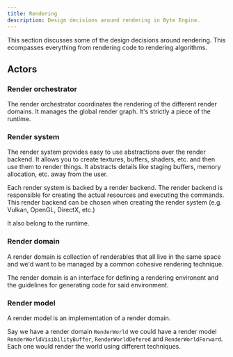 ```yaml
---
title: Rendering
description: Design decisions around rendering in Byte Engine.
---
```


This section discusses some of the design decisions around rendering.
This ecompasses everything from rendering code to rendering algorithms.

## Actors

### Render orchestrator
The render orchestrator coordinates the rendering of the different render domains.
It manages the global render graph.
It's strictly a piece of the runtime.

### Render system
The render system provides easy to use abstractions over the render backend.
It allows you to create textures, buffers, shaders, etc. and then use them to render things.
It abstracts details like staging buffers, memory allocation, etc. away from the user.

Each render system is backed by a render backend. The render backend is responsible for creating the actual resources and executing the commands.
This render backend can be chosen when creating the render system (e.g. Vulkan, OpenGL, DirectX, etc.)

It also belong to the runtime.

### Render domain
A render domain is collection of renderables that all live in the same space and we'd want to be managed by a common cohesive rendering technique.

The render domain is an interface for defining a rendering environent and the guidelines for generating code for said environment.

### Render model
A render model is an implementation of a render domain.

Say we have a render domain `RenderWorld` we could have a render model `RenderWorldVisibilityBuffer`, `RenderWorldDefered` and `RenderWorldForward`.
Each one would render the world using different techniques.